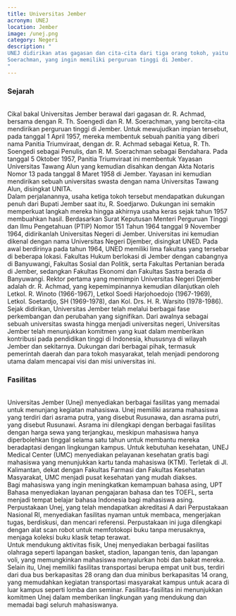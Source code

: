 ```yaml
---
title: Universitas Jember
acronym: UNEJ
location: Jember
image: /unej.png
category: Negeri
description: "
UNEJ didirikan atas gagasan dan cita-cita dari tiga orang tokoh, yaitu Dr. R. Achmad, R. Th. Soengedi, dan R. M.
Soerachman, yang ingin memiliki perguruan tinggi di Jember.
"
---
```


<h3 class="text-center text-3xl font-bold">Sejarah</h3>
<br />
Cikal bakal Universitas Jember berawal dari gagasan dr. R. Achmad, bersama
dengan R. Th. Soengedi dan R. M. Soerachman, yang bercita-cita mendirikan
perguruan tinggi di Jember. Untuk mewujudkan impian tersebut, pada tanggal 1
April 1957, mereka membentuk sebuah panitia yang diberi nama Panitia
Triumviraat, dengan dr. R. Achmad sebagai Ketua, R. Th. Soengedi sebagai
Penulis, dan R. M. Soerachman sebagai Bendahara. Pada tanggal 5 Oktober 1957,
Panitia Triumviraat ini membentuk Yayasan Universitas Tawang Alun yang kemudian
disahkan dengan Akta Notaris Nomor 13 pada tanggal 8 Maret 1958 di Jember.
Yayasan ini kemudian mendirikan sebuah universitas swasta dengan nama
Universitas Tawang Alun, disingkat UNITA.
<br />
Dalam perjalanannya, usaha ketiga tokoh tersebut mendapatkan dukungan penuh dari
Bupati Jember saat itu, R. Soedjarwo. Dukungan ini semakin memperkuat langkah
mereka hingga akhirnya usaha keras sejak tahun 1957 membuahkan hasil.
Berdasarkan Surat Keputusan Menteri Perguruan Tinggi dan Ilmu Pengetahuan (PTIP)
Nomor 151 Tahun 1964 tanggal 9 November 1964, didirikanlah Universitas Negeri di
Jember. Universitas ini kemudian dikenal dengan nama Universitas Negeri Djember,
disingkat UNED. Pada awal berdirinya pada tahun 1964, UNED memiliki lima
fakultas yang tersebar di beberapa lokasi. Fakultas Hukum berlokasi di Jember
dengan cabangnya di Banyuwangi, Fakultas Sosial dan Politik, serta Fakultas
Pertanian berada di Jember, sedangkan Fakultas Ekonomi dan Fakultas Sastra
berada di Banyuwangi. Rektor pertama yang memimpin Universitas Negeri Djember
adalah dr. R. Achmad, yang kepemimpinannya kemudian dilanjutkan oleh Letkol. R.
Winoto (1966-1967), Letkol Soedi Harjohoedojo (1967-1969), Letkol. Soetardjo, SH
(1969-1978), dan Kol. Drs. H. R. Warsito (1978-1986).
<br />
Sejak didirikan, Universitas Jember telah melalui berbagai fase perkembangan dan
perubahan yang signifikan. Dari awalnya sebagai sebuah universitas swasta hingga
menjadi universitas negeri, Universitas Jember telah menunjukkan komitmen yang
kuat dalam memberikan kontribusi pada pendidikan tinggi di Indonesia, khususnya
di wilayah Jember dan sekitarnya. Dukungan dari berbagai pihak, termasuk
pemerintah daerah dan para tokoh masyarakat, telah menjadi pendorong utama dalam
mencapai visi dan misi universitas ini.

<br />
<h3 class="text-center text-3xl font-bold">Fasilitas</h3>
<br />
Universitas Jember (Unej) menyediakan berbagai fasilitas yang memadai untuk menunjang
kegiatan mahasiswa. Unej memiliki asrama mahasiswa yang terdiri dari asrama putra,
yang disebut Rusunawa, dan asrama putri, yang disebut Rusunawi. Asrama ini dilengkapi
dengan berbagai fasilitas dengan harga sewa yang terjangkau, meskipun mahasiswa hanya
diperbolehkan tinggal selama satu tahun untuk membantu mereka beradaptasi dengan
lingkungan kampus. Untuk kebutuhan kesehatan, UNEJ Medical Center (UMC) menyediakan
pelayanan kesehatan gratis bagi mahasiswa yang menunjukkan kartu tanda mahasiswa
(KTM). Terletak di Jl. Kalimantan, dekat dengan Fakultas Farmasi dan Fakultas Kesehatan
Masyarakat, UMC menjadi pusat kesehatan yang mudah diakses.
<br />
Bagi mahasiswa yang ingin meningkatkan kemampuan bahasa asing, UPT Bahasa menyediakan
layanan pengajaran bahasa dan tes TOEFL, serta menjadi tempat belajar bahasa Indonesia
bagi mahasiswa asing. Perpustakaan Unej, yang telah mendapatkan akreditasi A dari
Perpustakaan Nasional RI, menyediakan fasilitas nyaman untuk membaca, mengerjakan
tugas, berdiskusi, dan mencari referensi. Perpustakaan ini juga dilengkapi dengan
alat scan robot untuk memfotokopi buku tanpa merusaknya, menjaga koleksi buku klasik
tetap terawat.
<br />
Untuk mendukung aktivitas fisik, Unej menyediakan berbagai fasilitas olahraga seperti
lapangan basket, stadion, lapangan tenis, dan lapangan voli, yang memungkinkan mahasiswa
menyalurkan hobi dan bakat mereka. Selain itu, Unej memiliki fasilitas transportasi
berupa empat unit bus, terdiri dari dua bus berkapasitas 28 orang dan dua minibus
berkapasitas 14 orang, yang memudahkan kegiatan transportasi masyarakat kampus untuk
acara di luar kampus seperti lomba dan seminar. Fasilitas-fasilitas ini menunjukkan
komitmen Unej dalam memberikan lingkungan yang mendukung dan memadai bagi seluruh
mahasiswanya.